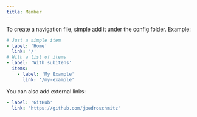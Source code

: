 ```yaml
---
title: Member
---
```


To create a navigation file, simple add it under the config folder. Example:

```yml title=sidebar.yml
# Just a simple item
- label: 'Home'
  link: '/'
# With a list of items
- label: 'With subitens'
  items:
    - label: 'My Example'
      link: '/my-example'
```

You can also add external links:

```yml
- label: 'GitHub'
  link: 'https://github.com/jpedroschmitz'
```
